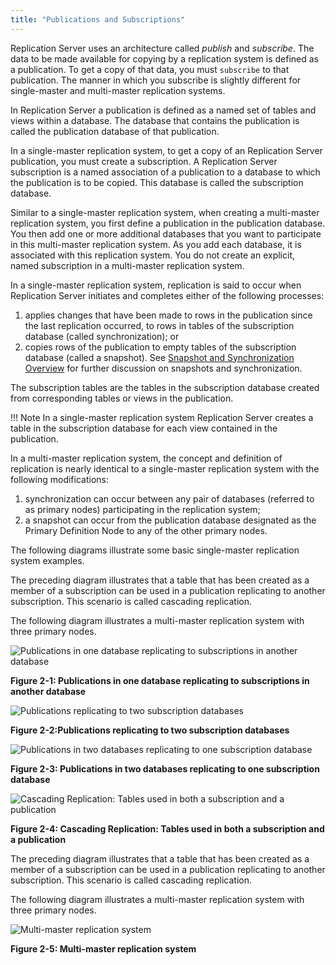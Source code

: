 ```yaml
---
title: "Publications and Subscriptions"
---
```


<div id="publications_and_subscriptions" class="registered_link"></div>

Replication Server uses an architecture called *publish* and *subscribe*. The data to be made available for copying by a replication system is defined as a publication. To get a copy of that data, you must `subscribe` to that publication. The manner in which you subscribe is slightly different for single-master and multi-master replication systems.

In Replication Server a publication is defined as a named set of tables and views within a database. The database that contains the publication is called the publication database of that publication.

In a single-master replication system, to get a copy of an Replication Server publication, you must create a subscription. A Replication Server subscription is a named association of a publication to a database to which the publication is to be copied. This database is called the subscription database.

Similar to a single-master replication system, when creating a multi-master replication system, you first define a publication in the publication database. You then add one or more additional databases that you want to participate in this multi-master replication system. As you add each database, it is associated with this replication system. You do not create an explicit, named subscription in a multi-master replication system.

In a single-master replication system, replication is said to occur when Replication Server initiates and completes either of the following processes:

1.  applies changes that have been made to rows in the publication since the last replication occurred, to rows in tables of the subscription database (called synchronization); or
2.  copies rows of the publication to empty tables of the subscription database (called a snapshot). See [Snapshot and Synchronization Overview](06_snapshot_and_synchronous/#snapshot_and_synchronous) for further discussion on snapshots and synchronization.

The subscription tables are the tables in the subscription database created from corresponding tables or views in the publication.

!!! Note
    In a single-master replication system Replication Server creates a table in the subscription database for each view contained in the publication.

In a multi-master replication system, the concept and definition of replication is nearly identical to a single-master replication system with the following modifications:

1.  synchronization can occur between any pair of databases (referred to as primary nodes) participating in the replication system;
2.  a snapshot can occur from the publication database designated as the Primary Definition Node to any of the other primary nodes.

The following diagrams illustrate some basic single-master replication system examples.

The preceding diagram illustrates that a table that has been created as a member of a subscription can be used in a publication replicating to another subscription. This scenario is called cascading replication.

The following diagram illustrates a multi-master replication system with three primary nodes.

![Publications in one database replicating to subscriptions in another database](../../images/image3.png)

**Figure 2-1: Publications in one database replicating to subscriptions in another database**



![Publications replicating to two subscription databases](../../images/image4.png)

**Figure 2-2:Publications replicating to two subscription databases**

![*Publications in two databases replicating to one subscription database*](../../images/image5.png)

**Figure 2-3: Publications in two databases replicating to one subscription database**

![*Cascading Replication: Tables used in both a subscription and a publication*](../../images/image6.png)

**Figure 2-4: Cascading Replication: Tables used in both a subscription and a publication**

The preceding diagram illustrates that a table that has been created as a member of a subscription can be used in a publication replicating to another subscription. This scenario is called cascading replication.

The following diagram illustrates a multi-master replication system with three primary nodes.

![*Multi-master replication system*](../../images/image7.png)

**Figure 2-5: Multi-master replication system**

